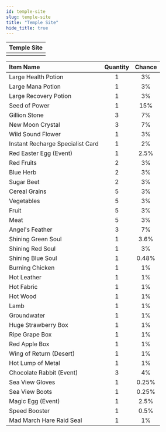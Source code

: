 ```yaml
---
id: temple-site
slug: temple-site
title: "Temple Site"
hide_title: true
---
```



| Temple Site |
| :------------: |
| <MapIcon iconId="185"/> |

|Item Name|Quantity|Chance|
|:--|:-:|:-:|
| <ItemIcon iconId="1004" height="32" /> Large Health Potion|1|3%|
| <ItemIcon iconId="1007" height="32" /> Large Mana Potion|1|3%|
| <ItemIcon iconId="1010" height="32" /> Large Recovery Potion|1|3%|
| <ItemIcon iconId="1012" height="32" /> Seed of Power|1|15%|
| <ItemIcon iconId="1013" height="32" /> Gillion Stone|3|7%|
| <ItemIcon iconId="1028" height="32" /> New Moon Crystal|3|7%|
| <ItemIcon iconId="1086" height="32" /> Wild Sound Flower|1|3%|
| <ItemIcon iconId="2144" height="32" /> Instant Recharge Specialist Card|1|2%|
| <ItemIcon iconId="1406" height="32" /> Red Easter Egg (Event)|1|2.5%|
| <ItemIcon iconId="2099" height="32" /> Red Fruits|2|3%|
| <ItemIcon iconId="2100" height="32" /> Blue Herb|2|3%|
| <ItemIcon iconId="2102" height="32" /> Sugar Beet|2|3%|
| <ItemIcon iconId="2114" height="32" /> Cereal Grains|5|3%|
| <ItemIcon iconId="2115" height="32" /> Vegetables|5|3%|
| <ItemIcon iconId="2116" height="32" /> Fruit|5|3%|
| <ItemIcon iconId="2117" height="32" /> Meat|5|3%|
| <ItemIcon iconId="2282" height="32" /> Angel's Feather|3|7%|
| <ItemIcon iconId="2283" height="32" /> Shining Green Soul|1|3.6%|
| <ItemIcon iconId="2284" height="32" /> Shining Red Soul|1|3%|
| <ItemIcon iconId="2285" height="32" /> Shining Blue Soul|1|0.48%|
| <ItemIcon iconId="2351" height="32" /> Burning Chicken|1|1%|
| <ItemIcon iconId="2047" height="32" /> Hot Leather|1|1%|
| <ItemIcon iconId="2043" height="32" /> Hot Fabric|1|1%|
| <ItemIcon iconId="2039" height="32" /> Hot Wood|1|1%|
| <ItemIcon iconId="2379" height="32" /> Lamb|1|1%|
| <ItemIcon iconId="2380" height="32" /> Groundwater|1|1%|
| <ItemIcon iconId="2381" height="32" /> Huge Strawberry Box|1|1%|
| <ItemIcon iconId="2382" height="32" /> Ripe Grape Box|1|1%|
| <ItemIcon iconId="2383" height="32" /> Red Apple Box|1|1%|
| <ItemIcon iconId="2384" height="32" /> Wing of Return (Desert)|1|1%|
| <ItemIcon iconId="2035" height="32" /> Hot Lump of Metal|1|1%|
| <ItemIcon iconId="2405" height="32" /> Chocolate Rabbit (Event)|3|4%|
| <ItemIcon iconId="705" height="32" /> Sea View Gloves|1|0.25%|
| <ItemIcon iconId="65" height="32" /> Sea View Boots|1|0.25%|
| <ItemIcon iconId="1407" height="32" /> Magic Egg (Event)|1|2.5%|
| <ItemIcon iconId="1426" height="32" /> Speed Booster|1|0.5%|
| <ItemIcon iconId="4121" height="32" /> Mad March Hare Raid Seal|1|1%|

